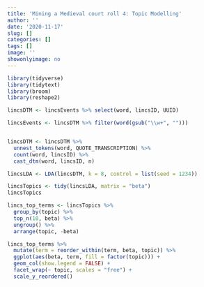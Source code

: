 ```yaml
---
title: 'Mining a Medieval court roll 4: Topic Modelling'
author: ''
date: '2020-11-17'
slug: []
categories: []
tags: []
image: ''
showonlyimage: no
---
```


```r
library(tidyverse)
library(tidytext)
library(broom)
library(reshape2)
```


```r
lincsDTM <- lincsEvents %>% select(word, lincsID, UUID)

lincsEvents <- lincsDTM %>% filter(word(gsub("\\w+", "")))


lincsDTM <- lincsDTM %>% 
  unnest_tokens(word, QUOTE_TRANSCRIPTION) %>% 
  count(word, lincsID) %>% 
  cast_dtm(word, lincsID, n)

lincsLDA <- LDA(lincsDTM, k = 8, control = list(seed = 1234))
```


```r
lincsTopics <- tidy(lincsLDA, matrix = "beta")
lincsTopics
```

```r

lincs_top_terms <- lincsTopics %>%
  group_by(topic) %>%
  top_n(10, beta) %>%
  ungroup() %>%
  arrange(topic, -beta)

lincs_top_terms %>%
  mutate(term = reorder_within(term, beta, topic)) %>%
  ggplot(aes(beta, term, fill = factor(topic))) +
  geom_col(show.legend = FALSE) +
  facet_wrap(~ topic, scales = "free") +
  scale_y_reordered()


```

